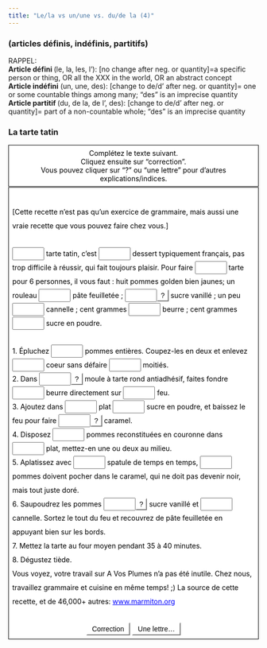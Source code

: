 ```yaml
---
title: "Le/la vs un/une vs. du/de la (4)"
---
```

### (articles d&eacute;finis, ind&eacute;finis, partitifs)

<p></p>RAPPEL: <br>
<strong>Article d&eacute;fini </strong>(le, la, les, l'): [no change after neg. or quantity]=a specific person or thing, OR all the XXX in the world, OR an abstract concept <br>
<strong>Article ind&eacute;fini</strong> (un, une, des): [change to de/d' after neg. or quantity]= one or some countable things among many; "des" is an imprecise quantity <br>
<strong>Article partitif </strong>(du, de la, de l', des): [change to de/d' after neg.  or quantity]= part of a non-countable whole; "des" is an imprecise quantity</p><p></p>

### La tarte tatin

<body onload="StartUp()" id="TheBody" >

<div id="InstructionsDiv" class="StdDiv">
  <div id="Instructions">Compl&#x00e9;tez le texte suivant. <br>Cliquez ensuite sur "correction". <br>Vous pouvez cliquer sur "?" ou "une lettre" pour d'autres explications/indices.</div>
</div>


<div id="MainDiv" class="StdDiv">

<!-- These top buttons hidden; reveal if required -->
<!--
<button id="CheckButton1" class="FuncButton" onmouseover="FuncBtnOver(this)" onfocus="FuncBtnOver(this)" onmouseout="FuncBtnOut(this)" onblur="FuncBtnOut(this)" onmousedown="FuncBtnDown(this)" onmouseup="FuncBtnOut(this)" onclick="CheckAnswers()">&nbsp;Correction&nbsp;</button>


<button class="FuncButton" onmouseover="FuncBtnOver(this)" onfocus="FuncBtnOver(this)" onmouseout="FuncBtnOut(this)" onblur="FuncBtnOut(this)" onmousedown="FuncBtnDown(this)" onmouseup="FuncBtnOut(this)" onclick="ShowHint()">&nbsp;Une lettre...&nbsp;</button>


 -->
 
<div id="ClozeDiv">
<form id="Cloze" method="post" action="" onsubmit="return false;">
<div class="ClozeBody">
[Cette recette n&#x2019;est pas qu'un exercice de grammaire, mais aussi une vraie recette que vous pouvez faire chez vous.]<br /><br /><span class="GapSpan" id="GapSpan0"><input type="text" class="GapBox" id="Gap0" onfocus="TrackFocus(0)" onblur="LeaveGap()" size="6" style: width="6" ></input></span> tarte tatin, c&#x2019;est <span class="GapSpan" id="GapSpan1"><input type="text" class="GapBox" id="Gap1" onfocus="TrackFocus(1)" onblur="LeaveGap()" size="6" style: width="6" ></input></span> dessert typiquement fran&#x00e7;ais, pas trop difficile &#x00e0; r&#x00e9;ussir, qui fait toujours plaisir. Pour faire <span class="GapSpan" id="GapSpan2"><input type="text" class="GapBox" id="Gap2" onfocus="TrackFocus(2)" onblur="LeaveGap()" size="6" style: width="6" ></input></span> tarte pour 6 personnes, il vous faut : huit pommes golden bien jaunes; un rouleau <span class="GapSpan" id="GapSpan3"><input type="text" class="GapBox" id="Gap3" onfocus="TrackFocus(3)" onblur="LeaveGap()" size="6" style: width="6" ></input></span> p&#x00e2;te feuillet&#x00e9;e ; <span class="GapSpan" id="GapSpan4"><input type="text" class="GapBox" id="Gap4" onfocus="TrackFocus(4)" onblur="LeaveGap()" size="6" style: width="6" ></input><button style="line-height: 1.0" class="FuncButton" onfocus="FuncBtnOver(this)" onblur="FuncBtnOut(this)" onmouseover="FuncBtnOver(this)" onmouseout="FuncBtnOut(this)" onmousedown="FuncBtnDown(this)" onmouseup="FuncBtnOut(this)" onclick="ShowClue(4)">?</button></span> sucre vanill&#x00e9; ; un peu <span class="GapSpan" id="GapSpan5"><input type="text" class="GapBox" id="Gap5" onfocus="TrackFocus(5)" onblur="LeaveGap()" size="6" style: width="6" ></input></span> cannelle ; cent grammes <span class="GapSpan" id="GapSpan6"><input type="text" class="GapBox" id="Gap6" onfocus="TrackFocus(6)" onblur="LeaveGap()" size="6" style: width="6" ></input></span> beurre ; cent grammes <span class="GapSpan" id="GapSpan7"><input type="text" class="GapBox" id="Gap7" onfocus="TrackFocus(7)" onblur="LeaveGap()" size="6" style: width="6" ></input></span> sucre en poudre.<br /><br />1. &#x00c9;pluchez <span class="GapSpan" id="GapSpan8"><input type="text" class="GapBox" id="Gap8" onfocus="TrackFocus(8)" onblur="LeaveGap()" size="6" style: width="6" ></input></span> pommes enti&#x00e8;res. Coupez-les en deux et enlevez <span class="GapSpan" id="GapSpan9"><input type="text" class="GapBox" id="Gap9" onfocus="TrackFocus(9)" onblur="LeaveGap()" size="6" style: width="6" ></input></span> coeur sans d&#x00e9;faire <span class="GapSpan" id="GapSpan10"><input type="text" class="GapBox" id="Gap10" onfocus="TrackFocus(10)" onblur="LeaveGap()" size="6" style: width="6" ></input></span> moiti&#x00e9;s.<br />2. Dans <span class="GapSpan" id="GapSpan11"><input type="text" class="GapBox" id="Gap11" onfocus="TrackFocus(11)" onblur="LeaveGap()" size="6" style: width="6" ></input><button style="line-height: 1.0" class="FuncButton" onfocus="FuncBtnOver(this)" onblur="FuncBtnOut(this)" onmouseover="FuncBtnOver(this)" onmouseout="FuncBtnOut(this)" onmousedown="FuncBtnDown(this)" onmouseup="FuncBtnOut(this)" onclick="ShowClue(11)">?</button></span> moule &#x00e0; tarte rond antiadh&#x00e9;sif, faites fondre <span class="GapSpan" id="GapSpan12"><input type="text" class="GapBox" id="Gap12" onfocus="TrackFocus(12)" onblur="LeaveGap()" size="6" style: width="6" ></input></span> beurre directement sur <span class="GapSpan" id="GapSpan13"><input type="text" class="GapBox" id="Gap13" onfocus="TrackFocus(13)" onblur="LeaveGap()" size="6" style: width="6" ></input></span> feu.<br />3. Ajoutez dans <span class="GapSpan" id="GapSpan14"><input type="text" class="GapBox" id="Gap14" onfocus="TrackFocus(14)" onblur="LeaveGap()" size="6" style: width="6" ></input></span> plat <span class="GapSpan" id="GapSpan15"><input type="text" class="GapBox" id="Gap15" onfocus="TrackFocus(15)" onblur="LeaveGap()" size="6" style: width="6" ></input></span> sucre en poudre, et baissez le feu pour faire <span class="GapSpan" id="GapSpan16"><input type="text" class="GapBox" id="Gap16" onfocus="TrackFocus(16)" onblur="LeaveGap()" size="6" style: width="6" ></input><button style="line-height: 1.0" class="FuncButton" onfocus="FuncBtnOver(this)" onblur="FuncBtnOut(this)" onmouseover="FuncBtnOver(this)" onmouseout="FuncBtnOut(this)" onmousedown="FuncBtnDown(this)" onmouseup="FuncBtnOut(this)" onclick="ShowClue(16)">?</button></span> caramel.<br />4. Disposez <span class="GapSpan" id="GapSpan17"><input type="text" class="GapBox" id="Gap17" onfocus="TrackFocus(17)" onblur="LeaveGap()" size="6" style: width="6" ></input></span> pommes reconstitu&#x00e9;es en couronne dans <span class="GapSpan" id="GapSpan18"><input type="text" class="GapBox" id="Gap18" onfocus="TrackFocus(18)" onblur="LeaveGap()" size="6" style: width="6" ></input></span> plat, mettez-en une ou deux au milieu.<br />5. Aplatissez avec <span class="GapSpan" id="GapSpan19"><input type="text" class="GapBox" id="Gap19" onfocus="TrackFocus(19)" onblur="LeaveGap()" size="6" style: width="6" ></input></span> spatule de temps en temps, <span class="GapSpan" id="GapSpan20"><input type="text" class="GapBox" id="Gap20" onfocus="TrackFocus(20)" onblur="LeaveGap()" size="6" style: width="6" ></input></span> pommes doivent pocher dans le caramel, qui ne doit pas devenir noir, mais tout juste dor&#x00e9;.<br />6. Saupoudrez les pommes <span class="GapSpan" id="GapSpan21"><input type="text" class="GapBox" id="Gap21" onfocus="TrackFocus(21)" onblur="LeaveGap()" size="6" style: width="6" ></input><button style="line-height: 1.0" class="FuncButton" onfocus="FuncBtnOver(this)" onblur="FuncBtnOut(this)" onmouseover="FuncBtnOver(this)" onmouseout="FuncBtnOut(this)" onmousedown="FuncBtnDown(this)" onmouseup="FuncBtnOut(this)" onclick="ShowClue(21)">?</button></span> sucre vanill&#x00e9; et <span class="GapSpan" id="GapSpan22"><input type="text" class="GapBox" id="Gap22" onfocus="TrackFocus(22)" onblur="LeaveGap()" size="6" style: width="6" ></input></span> cannelle. Sortez le tout du feu et recouvrez de p&#x00e2;te feuillet&#x00e9;e en appuyant bien sur les bords.<br />7. Mettez la tarte au four moyen pendant 35 &#x00e0; 40 minutes.<br />8. D&#x00e9;gustez ti&#x00e8;de. 		<br />Vous voyez, votre travail sur A Vos Plumes n'a pas &#x00e9;t&#x00e9; inutile. Chez nous, travaillez grammaire et cuisine en m&#x00ea;me temps! ;) La source de cette recette, et de 46,000+ autres: <a href="http://www.marmiton.org" title="www.marmiton.org">www.marmiton.org</a><br />

</div>
</form>
</div>


<div class="Keypad" id="CharacterKeypad">
<button onclick="TypeChars('\u00e0'); return false;">&#x00e0;</button><button onclick="TypeChars(' '); return false;"> </button><button onclick="TypeChars('\u00e7'); return false;">&#x00e7;</button><button onclick="TypeChars(' '); return false;"> </button><button onclick="TypeChars('\u00e9'); return false;">&#x00e9;</button><button onclick="TypeChars(' '); return false;"> </button><button onclick="TypeChars('\u00ea'); return false;">&#x00ea;</button><button onclick="TypeChars(' '); return false;"> </button><button onclick="TypeChars('\u00e8'); return false;">&#x00e8;</button><button onclick="TypeChars(' '); return false;"> </button><button onclick="TypeChars('\u00eb'); return false;">&#x00eb;</button><button onclick="TypeChars(' '); return false;"> </button><button onclick="TypeChars('\u00f9'); return false;">&#x00f9;</button><button onclick="TypeChars(' '); return false;"> </button><button onclick="TypeChars('\u00f4'); return false;">&#x00f4;</button><button onclick="TypeChars(' '); return false;"> </button><button onclick="TypeChars('\u00c0'); return false;">&#x00c0;</button><button onclick="TypeChars(' '); return false;"> </button><button onclick="TypeChars('\u00c7'); return false;">&#x00c7;</button><button onclick="TypeChars(' '); return false;"> </button><button onclick="TypeChars('\u00c9'); return false;">&#x00c9;</button><button onclick="TypeChars(' '); return false;"> </button><button onclick="TypeChars('\u00ca'); return false;">&#x00ca;</button>

</div>


<button id="CheckButton2" class="FuncButton" onmouseover="FuncBtnOver(this)" onfocus="FuncBtnOver(this)" onmouseout="FuncBtnOut(this)" onblur="FuncBtnOut(this)" onmousedown="FuncBtnDown(this)" onmouseup="FuncBtnOut(this)" onclick="CheckAnswers()">&nbsp;Correction&nbsp;</button>


<button class="FuncButton" onmouseover="FuncBtnOver(this)" onfocus="FuncBtnOver(this)" onmouseout="FuncBtnOut(this)" onblur="FuncBtnOut(this)" onmousedown="FuncBtnDown(this)" onmouseup="FuncBtnOut(this)" onclick="ShowHint()">&nbsp;Une lettre...&nbsp;</button>


</div>



<div class="Feedback" id="FeedbackDiv">
<div class="FeedbackText" id="FeedbackContent"></div>

<button id="FeedbackOKButton" class="FuncButton" onfocus="FuncBtnOver(this)" onblur="FuncBtnOut(this)" onmouseover="FuncBtnOver(this)" onmouseout="FuncBtnOut(this)" onmousedown="FuncBtnDown(this)" onmouseup="FuncBtnOut(this)" onclick="HideFeedback(); return false;">&nbsp;OK&nbsp;</button>
</div>

<!-- BeginBottomNavButtons -->



<!-- EndBottomNavButtons -->

<!-- BeginSubmissionForm -->

<!-- EndSubmissionForm -->

</body>


<!-- Made with executable version Java Hot Potatoes Beta 6.0.2.14 -->

<!-- The following insertion allows you to add your own code directly to this head tag from the configuration screen -->



<style type="text/css">


/* This is the CSS stylesheet used in the exercise. */
/* Elements in square brackets are replaced by data based on configuration settings when the exercise is built. */

/* BeginCorePageCSS */

/* Made with executable version Java Hot Potatoes 6.0.2.14 */


/* Hack to hide a nested Quicktime player from IE, which can't handle it. */
* html object.MediaPlayerNotForIE {
	display: none;
}



p{
	text-align: left;
	margin: 0px;
	font-size: 100%;
}

table,div,span,td{
	font-size: 100%;
	color: #000000;
}

div.Titles{
	padding: 0.5em;;
	text-align: center;
	color: #000000;
}

button{
	font-family: Geneva,Arial;
	font-size: 100%;
	display: inline;
}

.ExerciseTitle{
	font-size: 140%;
	color: #000000;
}

.ExerciseSubtitle{
	font-size: 120%;
	color: #000000;
}

div.StdDiv{
	background-color: #ffffff;
	text-align: center;
	font-size: 100%;
	color: #000000;
	padding: 0.5em;
	border-style: solid;
	border-width: 1px 1px 1px 1px;
	border-color: #000000;
	margin-bottom: 1px;
}

/* EndCorePageCSS */

.RTLText{
	text-align: right;
	font-size: 150%;
	direction: rtl;
	font-family: "Simplified Arabic", "Traditional Arabic", "Times New Roman", Geneva,Arial; 
}

.CentredRTLText{
	text-align: center;
	font-size: 150%;
	direction: rtl;
	font-family: "Simplified Arabic", "Traditional Arabic", "Times New Roman", Geneva,Arial; 
}

button p.RTLText{
	text-align: center;
}

.RTLGapBox{
	text-align: right;
	font-size: 150%;
	direction: rtl;
	font-family: "Times New Roman", Geneva,Arial;
}

.Guess{
	font-weight: bold;
}

.CorrectAnswer{
	font-weight: bold;
}

div#Timer{
	padding: 0.25em;
	margin-left: auto;
	margin-right: auto;
	text-align: center;
	color: #000000;
}

span#TimerText{
	padding: 0.25em;
	border-width: 1px;
	border-style: solid;
	font-weight: bold;
	display: none;
	color: #000000;
}

span.Instructions{

}

div.ExerciseText{

}

.FeedbackText, .FeedbackText span.CorrectAnswer, .FeedbackText span.Guess, .FeedbackText span.Answer{
	color: #000000;
}

.LeftItem{
	font-size: 100%;
	color: #000000;
	text-align: left;
}

.RightItem{
	font-weight: bold;
	font-size: 100%;
	color: #000000;
}

span.CorrectMark{

}

input, textarea{
	font-family: Geneva,Arial;
	font-size: 120%;
}

select{
	font-size: 100%;
}

div.Feedback {
	background-color: #ffffff;
	left: 33%;
	width: 34%;
	top: 33%;
	z-index: 1;
	border-style: solid;
	border-width: 1px;
	padding: 5px;
	text-align: center;
	color: #000000;
	position: absolute;
	display: none;
	font-size: 100%;
}




div.ExerciseDiv{
	color: #000000;
}

/* JMatch flashcard styles */
table.FlashcardTable{
	background-color: transparent;
	color: #000000;
	border-color: #000000;
	margin-left: 5%;
	margin-right: 5%;
	margin-top: 2em;
	margin-bottom: 2em;
	width: 90%;
	position: relative;
	text-align: center;
	padding: 0px;
}

table.FlashcardTable tr{
	border-style: none;
	margin: 0px;
	padding: 0px;
	background-color: #ffffff;
}

table.FlashcardTable td.Showing{
	font-size: 140%;
	text-align: center;
	width: 50%;
	display: table-cell;
	padding: 2em;
	margin: 0px;
	border-style: solid;
	border-width: 1px;
	color: #000000;
	background-color: #ffffff;
}

table.FlashcardTable td.Hidden{
	display: none;
}

/* JMix styles */
div#SegmentDiv{
	margin-top: 2em;
	margin-bottom: 2em;
	text-align: center;
}

a.ExSegment{
	font-size: 120%;
	font-weight: bold;
	text-decoration: none;
	color: #000000;
}

span.RemainingWordList{
	font-style: italic;
}

div.DropLine {
	position: absolute;
	text-align: center;
	border-bottom-style: solid;
	border-bottom-width: 1px;
	border-bottom-color: #000000;
	width: 80%;
}

/* JCloze styles */

.ClozeWordList{
	text-align: center;
	font-weight: bold;
}

div.ClozeBody{
	text-align: left;
	margin-top: 2em;
	margin-bottom: 2em;
	line-height: 2.0
}

span.GapSpan{
	font-weight: bold;
}

/* JCross styles */

table.CrosswordGrid{
	margin: auto auto 1em auto;
	border-collapse: collapse;
	padding: 0px;
	background-color: #000000;
}

table.CrosswordGrid tbody tr td{
	width: 1.5em;
	height: 1.5em;
	text-align: center;
	vertical-align: middle;
	font-size: 140%;
	padding: 1px;
	margin: 0px;
	border-style: solid;
	border-width: 1px;
	border-color: #000000;
	color: #000000;
}

table.CrosswordGrid span{
	color: #000000;
}

table.CrosswordGrid td.BlankCell{
	background-color: #000000;
	color: #000000;
}

table.CrosswordGrid td.LetterOnlyCell{
	text-align: center;
	vertical-align: middle;
	background-color: #ffffff;
	color: #000000;
	font-weight: bold;
}

table.CrosswordGrid td.NumLetterCell{
	text-align: left;
	vertical-align: top;
	background-color: #ffffff;
	color: #000000;
	padding: 1px;
	font-weight: bold;
}

.NumLetterCellText{
	cursor: pointer;
	color: #000000;
}

.GridNum{
	vertical-align: super;
	font-size: 66%;
	font-weight: bold;
	text-decoration: none;
	color: #000000;
}

.GridNum:hover, .GridNum:visited{
	color: #000000;
}

table#Clues{
	margin: auto;
	vertical-align: top;
}

table#Clues td{
	vertical-align: top;
}

table.ClueList{
  margin: auto;
}

td.ClueNum{
	text-align: right;
	font-weight: bold;
	vertical-align: top;
}

td.Clue{
	text-align: left;
}

div#ClueEntry{
	text-align: left;
	margin-bottom: 1em;
}

/* Keypad styles */

div.Keypad{
	text-align: center;
	display: none; /* initially hidden, shown if needed */
	margin-bottom: 0.5em;
}

div.Keypad button{
	font-family: Geneva,Arial;
	font-size: 120%;
	background-color: #ffffff;
	color: #000000;
	width: 2em;
}

/* JQuiz styles */

div.QuestionNavigation{
	text-align: center;
}

.QNum{
	margin: 0em 1em 0.5em 1em;
	font-weight: bold;
	vertical-align: middle;
}

textarea{
	font-family: Geneva,Arial;
}

.QuestionText{
	text-align: left;
	margin: 0px;
	font-size: 100%;
}

.Answer{
	font-size: 120%;
	letter-spacing: 0.1em;
}

.PartialAnswer{
	font-size: 120%;
	letter-spacing: 0.1em;
	color: #000000;
}

.Highlight{
	color: #000000;
	background-color: #ffff00;
	font-weight: bold;
	font-size: 120%;
}

ol.QuizQuestions{
	text-align: left;
	list-style-type: none;
}

li.QuizQuestion{
	padding: 1em;
	border-style: solid;
	border-width: 0px 0px 1px 0px;
}

ol.MCAnswers{
	text-align: left;
	list-style-type: upper-alpha;
	padding: 1em;
}

ol.MCAnswers li{
	margin-bottom: 1em;
}

ol.MSelAnswers{
	text-align: left;
	list-style-type: lower-alpha;
	padding: 1em;
}

div.ShortAnswer{
	padding: 1em;
}

.FuncButton {
	text-align: center;
	border-style: solid;

	border-left-color: #ffffff;
	border-top-color: #ffffff;
	border-right-color: #7f7f7f;
	border-bottom-color: #7f7f7f;
	color: #000000;
	background-color: #ffffff;

	border-width: 2px;
	padding: 3px 6px 3px 6px;
	cursor: pointer;
}

.FuncButtonUp {
	color: #ffffff;
	text-align: center;
	border-style: solid;

	border-left-color: #ffffff;
	border-top-color: #ffffff;
	border-right-color: #7f7f7f;
	border-bottom-color: #7f7f7f;

	background-color: #000000;
	color: #ffffff;
	border-width: 2px;
	padding: 3px 6px 3px 6px;
	cursor: pointer;
}

.FuncButtonDown {
	color: #ffffff;
	text-align: center;
	border-style: solid;

	border-left-color: #7f7f7f;
	border-top-color: #7f7f7f;
	border-right-color: #ffffff;
	border-bottom-color: #ffffff;
	background-color: #000000;
	color: #ffffff;

	border-width: 2px;
	padding: 3px 6px 3px 6px;
	cursor: pointer;
}

/*BeginNavBarStyle*/

div.NavButtonBar{
	background-color: #ffffff;
	text-align: center;
	margin: 2px 0px 2px 0px;
	clear: both;
	font-size: 100%;
}

.NavButton {
	border-style: solid;
	
	border-left-color: #ffffff;
	border-top-color: #ffffff;
	border-right-color: #7f7f7f;
	border-bottom-color: #7f7f7f;
	background-color: #ffffff;
	color: #000000;

	border-width: 2px;
	cursor: pointer;	
}

.NavButtonUp {
	border-style: solid;

	border-left-color: #ffffff;
	border-top-color: #ffffff;
	border-right-color: #7f7f7f;
	border-bottom-color: #7f7f7f;
	color: #ffffff;
	background-color: #000000;

	border-width: 2px;
	cursor: pointer;	
}

.NavButtonDown {
	border-style: solid;

	border-left-color: #7f7f7f;
	border-top-color: #7f7f7f;
	border-right-color: #ffffff;
	border-bottom-color: #ffffff;
	color: #ffffff;
	background-color: #000000;

	border-width: 2px;
	cursor: pointer;	
}

/*EndNavBarStyle*/

a{
	color: #0000ff;
}

a:visited{
	color: #ff00ff;
}

a:hover{
	color: #0000ff;
}

div.CardStyle {
	position: absolute;
	font-family: Geneva,Arial;
	font-size: 100%;
	padding: 5px;
	border-style: solid;
	border-width: 1px;
	color: #000000;
	background-color: #ffffff;
	left: -50px;
	top: -50px;
	overflow: visible;
}

.rtl{
	text-align: right;
	font-size: 140%;
}


</style>

<script type="text/javascript">

//<![CDATA[

<!--




function Client(){
//if not a DOM browser, hopeless
	this.min = false; if (document.getElementById){this.min = true;};

	this.ua = navigator.userAgent;
	this.name = navigator.appName;
	this.ver = navigator.appVersion;  

//Get data about the browser
	this.mac = (this.ver.indexOf('Mac') != -1);
	this.win = (this.ver.indexOf('Windows') != -1);

//Look for Gecko
	this.gecko = (this.ua.indexOf('Gecko') > 1);
	if (this.gecko){
		this.geckoVer = parseInt(this.ua.substring(this.ua.indexOf('Gecko')+6, this.ua.length));
		if (this.geckoVer < 20020000){this.min = false;}
	}
	
//Look for Firebird
	this.firebird = (this.ua.indexOf('Firebird') > 1);
	
//Look for Safari
	this.safari = (this.ua.indexOf('Safari') > 1);
	if (this.safari){
		this.gecko = false;
	}
	
//Look for IE
	this.ie = (this.ua.indexOf('MSIE') > 0);
	if (this.ie){
		this.ieVer = parseFloat(this.ua.substring(this.ua.indexOf('MSIE')+5, this.ua.length));
		if (this.ieVer < 5.5){this.min = false;}
	}
	
//Look for Opera
	this.opera = (this.ua.indexOf('Opera') > 0);
	if (this.opera){
		this.operaVer = parseFloat(this.ua.substring(this.ua.indexOf('Opera')+6, this.ua.length));
		if (this.operaVer < 7.04){this.min = false;}
	}
	if (this.min == false){
		alert('Your browser may not be able to handle this page.');
	}
	
//Special case for the horrible ie5mac
	this.ie5mac = (this.ie&&this.mac&&(this.ieVer<6));
}

var C = new Client();

//for (prop in C){
//	alert(prop + ': ' + C[prop]);
//}



//CODE FOR HANDLING NAV BUTTONS AND FUNCTION BUTTONS

//[strNavBarJS]
function NavBtnOver(Btn){
	if (Btn.className != 'NavButtonDown'){Btn.className = 'NavButtonUp';}
}

function NavBtnOut(Btn){
	Btn.className = 'NavButton';
}

function NavBtnDown(Btn){
	Btn.className = 'NavButtonDown';
}
//[/strNavBarJS]

function FuncBtnOver(Btn){
	if (Btn.className != 'FuncButtonDown'){Btn.className = 'FuncButtonUp';}
}

function FuncBtnOut(Btn){
	Btn.className = 'FuncButton';
}

function FuncBtnDown(Btn){
	Btn.className = 'FuncButtonDown';
}

function FocusAButton(){
	if (document.getElementById('CheckButton1') != null){
		document.getElementById('CheckButton1').focus();
	}
	else{
		if (document.getElementById('CheckButton2') != null){
			document.getElementById('CheckButton2').focus();
		}
		else{
			document.getElementsByTagName('button')[0].focus();
		}
	}
}




//CODE FOR HANDLING DISPLAY OF POPUP FEEDBACK BOX

var topZ = 1000;

function ShowMessage(Feedback){
	var Output = Feedback + '<br /><br />';
	document.getElementById('FeedbackContent').innerHTML = Output;
	var FDiv = document.getElementById('FeedbackDiv');
	topZ++;
	FDiv.style.zIndex = topZ;
	FDiv.style.top = TopSettingWithScrollOffset(30) + 'px';

	FDiv.style.display = 'block';

	ShowElements(false, 'input');
	ShowElements(false, 'select');
	ShowElements(false, 'object');
	ShowElements(true, 'object', 'FeedbackContent');

//Focus the OK button
	setTimeout("document.getElementById('FeedbackOKButton').focus()", 50);
	
//
}

function ShowElements(Show, TagName, ContainerToReverse){
// added third argument to allow objects in the feedback box to appear
//IE bug -- hide all the form elements that will show through the popup
//FF on Mac bug : doesn't redisplay objects whose visibility is set to visible
//unless the object's display property is changed

	//get container object (by Id passed in, or use document otherwise)
	TopNode = document.getElementById(ContainerToReverse);
	var Els;
	if (TopNode != null) {
		Els = TopNode.getElementsByTagName(TagName);
	} else {
		Els = document.getElementsByTagName(TagName);
	}

	for (var i=0; i<Els.length; i++){
		if (TagName == "object") {
			//manipulate object elements in all browsers
			if (Show == true){
				Els[i+0].style.visibility = 'visible';
				//get Mac FireFox to manipulate display, to force screen redraw
				if (C.mac && C.gecko) {Els[i+0].style.display = '';}
			}
			else{
				Els[i+0].style.visibility = 'hidden';
				if (C.mac && C.gecko) {Els[i+0].style.display = 'none';}
			}
		} 
		else {
			// tagName is either input or select (that is, Form Elements)
			// ie6 has a problem with Form elements, so manipulate those
			if (C.ie) {
				if (C.ieVer < 7) {
					if (Show == true){
						Els[i+0].style.visibility = 'visible';
					}
					else{
						Els[i+0].style.visibility = 'hidden';
					}
				}
			}
		}
	}
}



function HideFeedback(){
	document.getElementById('FeedbackDiv').style.display = 'none';
	ShowElements(true, 'input');
	ShowElements(true, 'select');
	ShowElements(true, 'object');
	if (Finished == true){
		Finish();
	}
}


//GENERAL UTILITY FUNCTIONS AND VARIABLES

//PAGE DIMENSION FUNCTIONS
function PageDim(){
//Get the page width and height
	this.W = 600;
	this.H = 400;
	this.W = document.getElementsByTagName('body')[0].clientWidth;
	this.H = document.getElementsByTagName('body')[0].clientHeight;
}

var pg = null;

function GetPageXY(El) {
	var XY = {x: 0, y: 0};
	while(El){
		XY.x += El.offsetLeft;
		XY.y += El.offsetTop;
		El = El.offsetParent;
	}
	return XY;
}

function GetScrollTop(){
	if (typeof(window.pageYOffset) == 'number'){
		return window.pageYOffset;
	}
	else{
		if ((document.body)&&(document.body.scrollTop)){
			return document.body.scrollTop;
		}
		else{
			if ((document.documentElement)&&(document.documentElement.scrollTop)){
				return document.documentElement.scrollTop;
			}
			else{
				return 0;
			}
		}
	}
}

function GetViewportHeight(){
	if (typeof window.innerHeight != 'undefined'){
		return window.innerHeight;
	}
	else{
		if (((typeof document.documentElement != 'undefined')&&(typeof document.documentElement.clientHeight !=
     'undefined'))&&(document.documentElement.clientHeight != 0)){
			return document.documentElement.clientHeight;
		}
		else{
			return document.getElementsByTagName('body')[0].clientHeight;
		}
	}
}

function TopSettingWithScrollOffset(TopPercent){
	var T = Math.floor(GetViewportHeight() * (TopPercent/100));
	return GetScrollTop() + T; 
}

//CODE FOR AVOIDING LOSS OF DATA WHEN BACKSPACE KEY INVOKES history.back()
var InTextBox = false;

function SuppressBackspace(e){ 
	if (InTextBox == true){return;}
	if (C.ie) {
		thisKey = window.event.keyCode;
	}
	else {
		thisKey = e.keyCode;
	}

	var Suppress = false;

	if (thisKey == 8) {
		Suppress = true;
	}

	if (Suppress == true){
		if (C.ie){
			window.event.returnValue = false;	
			window.event.cancelBubble = true;
		}
		else{
			e.preventDefault();
		}
	}
}

if (C.ie){
	document.attachEvent('onkeydown',SuppressBackspace);
	window.attachEvent('onkeydown',SuppressBackspace);
}
else{
	if (window.addEventListener){
		window.addEventListener('keypress',SuppressBackspace,false);
	}
}

function ReduceItems(InArray, ReduceToSize){
	var ItemToDump=0;
	var j=0;
	while (InArray.length > ReduceToSize){
		ItemToDump = Math.floor(InArray.length*Math.random());
		InArray.splice(ItemToDump, 1);
	}
}

function Shuffle(InArray){
	var Num;
	var Temp = new Array();
	var Len = InArray.length;

	var j = Len;

	for (var i=0; i<Len; i++){
		Temp[i+0] = InArray[i+0];
	}

	for (i=0; i<Len; i++){
		Num = Math.floor(j  *  Math.random());
		InArray[i+0] = Temp[Num];

		for (var k=Num; k < (j-1); k++) {
			Temp[k] = Temp[k+1];
		}
		j--;
	}
	return InArray;
}

function WriteToInstructions(Feedback) {
	document.getElementById('InstructionsDiv').innerHTML = Feedback;

}




function EscapeDoubleQuotes(InString){
	return InString.replace(/"/g, '&quot;')
}

function TrimString(InString){
        var x = 0;

        if (InString.length != 0) {
                while ((InString.charAt(InString.length - 1) == '\u0020') || (InString.charAt(InString.length - 1) == '\u000A') || (InString.charAt(InString.length - 1) == '\u000D')){
                        InString = InString.substring(0, InString.length - 1)
                }

                while ((InString.charAt(0) == '\u0020') || (InString.charAt(0) == '\u000A') || (InString.charAt(0) == '\u000D')){
                        InString = InString.substring(1, InString.length)
                }

                while (InString.indexOf('  ') != -1) {
                        x = InString.indexOf('  ')
                        InString = InString.substring(0, x) + InString.substring(x+1, InString.length)
                 }

                return InString;
        }

        else {
                return '';
        }
}

function FindLongest(InArray){
	if (InArray.length < 1){return -1;}

	var Longest = 0;
	for (var i=1; i<InArray.length; i++){
		if (InArray[i+0].length > InArray[Longest].length){
			Longest = i;
		}
	}
	return Longest;
}

//UNICODE CHARACTER FUNCTIONS
function IsCombiningDiacritic(CharNum){
	var Result = (((CharNum >= 0x0300)&&(CharNum <= 0x370))||((CharNum >= 0x20d0)&&(CharNum <= 0x20ff)));
	Result = Result || (((CharNum >= 0x3099)&&(CharNum <= 0x309a))||((CharNum >= 0xfe20)&&(CharNum <= 0xfe23)));
	return Result;
}

function IsCJK(CharNum){
	return ((CharNum >= 0x3000)&&(CharNum < 0xd800));
}

//SETUP FUNCTIONS
//BROWSER WILL REFILL TEXT BOXES FROM CACHE IF NOT PREVENTED
function ClearTextBoxes(){
	var NList = document.getElementsByTagName('input');
	for (var i=0; i<NList.length; i++){
		if ((NList[i+0].id.indexOf('Guess') > -1)||(NList[i+0].id.indexOf('Gap') > -1)){
			NList[i+0].value = '';
		}
		if (NList[i+0].id.indexOf('Chk') > -1){
			NList[i+0].checked = '';
		}
	}
}

//EXTENSION TO ARRAY OBJECT
function Array_IndexOf(Input){
	var Result = -1;
	for (var i=0; i<this.length; i++){
		if (this[i+0] == Input){
			Result = i;
		}
	}
	return Result;
}
Array.prototype.indexOf = Array_IndexOf;

//IE HAS RENDERING BUG WITH BOTTOM NAVBAR
function RemoveBottomNavBarForIE(){
	if ((C.ie)&&(document.getElementById('Reading') != null)){
		if (document.getElementById('BottomNavBar') != null){
			document.getElementById('TheBody').removeChild(document.getElementById('BottomNavBar'));
		}
	}
}




//HOTPOTNET-RELATED CODE

var HPNStartTime = (new Date()).getTime();
var SubmissionTimeout = 30000;
var Detail = ''; //Global that is used to submit tracking data

function Finish(){
//If there's a form, fill it out and submit it
	if (document.store != null){
		Frm = document.store;
		Frm.starttime.value = HPNStartTime;
		Frm.endtime.value = (new Date()).getTime();
		Frm.mark.value = Score;
		Frm.detail.value = Detail;
		Frm.submit();
	}
}





//JCLOZE CORE JAVASCRIPT CODE

function ItemState(){
	this.ClueGiven = false;
	this.HintsAndChecks = 0;
	this.MatchedAnswerLength = 0;
	this.ItemScore = 0;
	this.AnsweredCorrectly = false;
	this.Guesses = new Array();
	return this;
}

var Feedback = '';
var Correct = 'Bravo! Bien jou\u00e9.';
var Incorrect = 'Une partie de la r\u00e9ponse est correcte. Les r\u00e9ponses incorrectes ont \u00e9t\u00e9 laiss\u00e9es en place pour que vous les corrigiez.'; 
var GiveHint = 'La lettre suivante a \u00e9t\u00e9 ajout\u00e9e.';
var CaseSensitive = true;
var YourScoreIs = 'Votre score, c\'est';
var Finished = false;
var Locked = false;
var Score = 0;
var CurrentWord = 0;
var Guesses = '';
var TimeOver = false;

I = new Array();
I=new Array();
I[0] = new Array();
I[0][1] = new Array();
I[0][1][0] = new Array();
I[0][1][0][0] = '\u004c\u0061';
I[0][2] = '';
I[1] = new Array();
I[1][1] = new Array();
I[1][1][0] = new Array();
I[1][1][0][0] = '\u0075\u006e';
I[1][2] = '';
I[2] = new Array();
I[2][1] = new Array();
I[2][1][0] = new Array();
I[2][1][0][0] = '\u0075\u006e\u0065';
I[2][2] = '';
I[3] = new Array();
I[3][1] = new Array();
I[3][1][0] = new Array();
I[3][1][0][0] = '\u0064\u0065';
I[3][2] = '';
I[4] = new Array();
I[4][1] = new Array();
I[4][1][0] = new Array();
I[4][1][0][0] = '\u0064\u0075';
I[4][2] = 'quantit\u00e9 impr\u00e9cise...';
I[5] = new Array();
I[5][1] = new Array();
I[5][1][0] = new Array();
I[5][1][0][0] = '\u0064\u0065';
I[5][2] = '';
I[6] = new Array();
I[6][1] = new Array();
I[6][1][0] = new Array();
I[6][1][0][0] = '\u0064\u0065';
I[6][2] = '';
I[7] = new Array();
I[7][1] = new Array();
I[7][1][0] = new Array();
I[7][1][0][0] = '\u0064\u0065';
I[7][2] = '';
I[8] = new Array();
I[8][1] = new Array();
I[8][1][0] = new Array();
I[8][1][0][0] = '\u006c\u0065\u0073';
I[8][2] = '';
I[9] = new Array();
I[9][1] = new Array();
I[9][1][0] = new Array();
I[9][1][0][0] = '\u006c\u0065';
I[9][2] = '';
I[10] = new Array();
I[10][1] = new Array();
I[10][1][0] = new Array();
I[10][1][0][0] = '\u006c\u0065\u0073';
I[10][2] = '';
I[11] = new Array();
I[11][1] = new Array();
I[11][1][0] = new Array();
I[11][1][0][0] = '\u0075\u006e';
I[11][2] = 'Moule est masculin. C\'est facile \u00e0 oublier, car boule est f\u00e9minin.';
I[12] = new Array();
I[12][1] = new Array();
I[12][1][0] = new Array();
I[12][1][0][0] = '\u006c\u0065';
I[12][2] = '';
I[13] = new Array();
I[13][1] = new Array();
I[13][1][0] = new Array();
I[13][1][0][0] = '\u006c\u0065';
I[13][2] = '';
I[14] = new Array();
I[14][1] = new Array();
I[14][1][0] = new Array();
I[14][1][0][0] = '\u006c\u0065';
I[14][2] = '';
I[15] = new Array();
I[15][1] = new Array();
I[15][1][0] = new Array();
I[15][1][0][0] = '\u006c\u0065';
I[15][2] = '';
I[16] = new Array();
I[16][1] = new Array();
I[16][1][0] = new Array();
I[16][1][0][0] = '\u0075\u006e';
I[16][1][1] = new Array();
I[16][1][1][0] = '\u0064\u0075';
I[16][2] = 'Je crois que les anglophones ont tendance \u00e0 penser au caramel en termes de quantit\u00e9 impr\u00e9cise, alors qu\'une recette fran\u00e7aise peut facilement parler d\'"un caramel."';
I[17] = new Array();
I[17][1] = new Array();
I[17][1][0] = new Array();
I[17][1][0][0] = '\u006c\u0065\u0073';
I[17][2] = '';
I[18] = new Array();
I[18][1] = new Array();
I[18][1][0] = new Array();
I[18][1][0][0] = '\u006c\u0065';
I[18][2] = '';
I[19] = new Array();
I[19][1] = new Array();
I[19][1][0] = new Array();
I[19][1][0][0] = '\u0075\u006e\u0065';
I[19][2] = '';
I[20] = new Array();
I[20][1] = new Array();
I[20][1][0] = new Array();
I[20][1][0][0] = '\u006c\u0065\u0073';
I[20][2] = '';
I[21] = new Array();
I[21][1] = new Array();
I[21][1][0] = new Array();
I[21][1][0][0] = '\u0064\u0065';
I[21][2] = 'Expression verbale: "saupoudrer de..."';
I[22] = new Array();
I[22][1] = new Array();
I[22][1][0] = new Array();
I[22][1][0][0] = '\u0064\u0065';
I[22][2] = '';


State = new Array();

function StartUp(){
	RemoveBottomNavBarForIE();
//Show a keypad if there is one	(added bugfix for 6.0.4.12)
	if (document.getElementById('CharacterKeypad') != null){
		document.getElementById('CharacterKeypad').style.display = 'block';
	}
	






	var i = 0;

	State.length = 0;
	for (i=0; i<I.length; i++){
		State[i+0] = new ItemState();
	}
	
	ClearTextBoxes();
	


}

function ShowClue(ItemNum){
	if (Locked == true){return;}
	State[ItemNum].ClueGiven = true;
	ShowMessage(I[ItemNum][2]);
}

function SaveCurrentAnswers(){
	var Ans = '';
	for (var i=0; i<I.length; i++){
		Ans = GetGapValue(i);
		if ((Ans.length > 0)&&(Ans != State[i+0].Guesses[State[i+0].Guesses.length-1])){
			State[i+0].Guesses[State[i+0].Guesses.length] = Ans;
		}
	}
}

function CompileGuesses(){
	var F = document.getElementById('store');
	if (F != null){
		var Temp = '<?xml version="1.0"?><hpnetresult><fields>';
		var GapLabel = '';
		for (var i=0; i<State.length; i++){
			GapLabel = 'Gap ' + (i+1).toString();
			Temp += '<field><fieldname>' + GapLabel + '</fieldname>';
			Temp += '<fieldtype>student-responses</fieldtype><fieldlabel>' + GapLabel + '</fieldlabel>';
			Temp += '<fieldlabelid>JClozeStudentResponses</fieldlabelid><fielddata>';
			for (var j=0; j<State[i+0].Guesses.length; j++){
				if (j>0){Temp += '| ';}
				Temp += State[i+0].Guesses[j] + ' ';	
			}	
  		Temp += '</fielddata></field>';
		}
		Temp += '</fields></hpnetresult>';
		Detail = Temp;
	}
}

function CheckAnswers(){
	if (Locked == true){return;}
	SaveCurrentAnswers();
	var AllCorrect = true;

//Check each answer
	for (var i = 0; i<I.length; i++){

		if (State[i+0].AnsweredCorrectly == false){
//If it's right, calculate its score
			if (CheckAnswer(i, true) > -1){
				var TotalChars = GetGapValue(i).length;
				State[i+0].ItemScore = (TotalChars-State[i+0].HintsAndChecks)/TotalChars;
				if (State[i+0].ClueGiven == true){State[i+0].ItemScore /= 2;}
				if (State[i+0].ItemScore <0 ){State[i+0].ItemScore = 0;}
				State[i+0].AnsweredCorrectly = true;
//Drop the correct answer into the page, replacing the text box
				SetCorrectAnswer(i, GetGapValue(i));
			}
			else{
//Otherwise, increment the hints for this item, as a penalty
				State[i+0].HintsAndChecks++;

//then set the flag
				AllCorrect = false;
			}
		}
	}

//Calculate the total score
	var TotalScore = 0;
	for (i=0; i<State.length; i++){
		TotalScore += State[i+0].ItemScore;
	}
	TotalScore = Math.floor((TotalScore * 100)/I.length);

//Compile the output
	Output = '';

	if (AllCorrect == true){
		Output = Correct + '<br />';
	}

	Output += YourScoreIs + ' ' + TotalScore + '%.<br />';
	if (AllCorrect == false){
		Output += '<br />' + Incorrect;
	}
	ShowMessage(Output);
	setTimeout('WriteToInstructions(Output)', 50);
	
	Score = TotalScore;
	CompileGuesses();
	
	if ((AllCorrect == true)||(Finished == true)){
	


		TimeOver = true;
		Locked = true;
		Finished = true;
		setTimeout('Finish()', SubmissionTimeout);
	}

}

function TrackFocus(BoxNumber){
	CurrentWord = BoxNumber;
	InTextBox = true;
}

function LeaveGap(){
	InTextBox = false;
}

function CheckBeginning(Guess, Answer){
	var OutString = '';
	var i = 0;
	var UpperGuess = '';
	var UpperAnswer = '';

	if (CaseSensitive == false) {
		UpperGuess = Guess.toUpperCase();
		UpperAnswer = Answer.toUpperCase();
	}
	else {
		UpperGuess = Guess;
		UpperAnswer = Answer;
	}

	while (UpperGuess.charAt(i) == UpperAnswer.charAt(i)) {
		OutString += Guess.charAt(i);
		i++;
	}
	OutString += Answer.charAt(i);
	return OutString;
}

function GetGapValue(GNum){
	var RetVal = '';
	if ((GNum<0)||(GNum>=I.length)){return RetVal;}
	if (document.getElementById('Gap' + GNum) != null){
		RetVal = document.getElementById('Gap' + GNum).value;
		RetVal = TrimString(RetVal);
	}
	else{
		RetVal = State[GNum].Guesses[State[GNum].Guesses.length-1];
	}
	return RetVal;
}

function SetGapValue(GNum, Val){
	if ((GNum<0)||(GNum>=I.length)){return;}
	if (document.getElementById('Gap' + GNum) != null){
		document.getElementById('Gap' + GNum).value = Val;
		document.getElementById('Gap' + GNum).focus();
	}
}

function SetCorrectAnswer(GNum, Val){
	if ((GNum<0)||(GNum>=I.length)){return;}
	if (document.getElementById('GapSpan' + GNum) != null){
		document.getElementById('GapSpan' + GNum).innerHTML = Val;
	}
}

function FindCurrent() {
	var x = 0;
	FoundCurrent = -1;

//Test the current word:
//If its state is not set to already correct, check the word.
	if (State[CurrentWord].AnsweredCorrectly == false){
		if (CheckAnswer(CurrentWord, false) < 0){
			return CurrentWord;
		}
	}
	
	x=CurrentWord + 1;
	while (x<I.length){
		if (State[x].AnsweredCorrectly == false){
			if (CheckAnswer(x, false) < 0){
				return x;
			}
		}
	x++;	
	}

	x = 0;
	while (x<CurrentWord){
		if (State[x].AnsweredCorrectly == false){
			if (CheckAnswer(x, false) < 0){
				return x;
			}
		}
	x++;	
	}
	return FoundCurrent;
}

function CheckAnswer(GapNum, MarkAnswer){
	var Guess = GetGapValue(GapNum);
	var UpperGuess = '';
	var UpperAnswer = '';
	if (CaseSensitive == false){
		UpperGuess = Guess.toUpperCase();
	}
	else{
		UpperGuess = Guess;
	}
	var Match = -1;
	for (var i = 0; i<I[GapNum][1].length; i++){
		if (CaseSensitive == false){
			UpperAnswer = I[GapNum][1][i+0][0].toUpperCase();
		}
		else{
			UpperAnswer = I[GapNum][1][i+0][0];
		}
		if (TrimString(UpperGuess) == UpperAnswer){
			Match = i;
			if (MarkAnswer == true){
				State[GapNum].AnsweredCorrectly = true;
			}
		}
	}
	return Match;
}

function GetHint(GapNum){
	Guess = GetGapValue(GapNum);

	if (CheckAnswer(GapNum, false) > -1){return ''}
	RightBits = new Array();
	for (var i=0; i<I[GapNum][1].length; i++){
		RightBits[i+0] = CheckBeginning(Guess, I[GapNum][1][i+0][0]);
	}
	var RightOne = FindLongest(RightBits);
	var Result = I[GapNum][1][RightOne][0].substring(0,RightBits[RightOne].length);
//Add another char if the last one is a space
	if (Result.charAt(Result.length-1) == ' '){
		Result = I[GapNum][1][RightOne][0].substring(0,RightBits[RightOne].length+1);
	}
	return Result;
}

function ShowHint(){
	if (document.getElementById('FeedbackDiv').style.display == 'block'){return;}
	if (Locked == true){return;}
	var CurrGap = FindCurrent();
	if (CurrGap < 0){return;}

	var HintString = GetHint(CurrGap);

	if (HintString.length > 0){
		SetGapValue(CurrGap, HintString);
		State[CurrGap].HintsAndChecks += 1;
	}
	ShowMessage(GiveHint);
}

function TypeChars(Chars){
	var CurrGap = FindCurrent();
	if (CurrGap < 0){return;}
	if (document.getElementById('Gap' + CurrGap) != null){
		SetGapValue(CurrGap, document.getElementById('Gap' + CurrGap).value + Chars);
	}
}







//-->

//]]>

</script>


</head>
